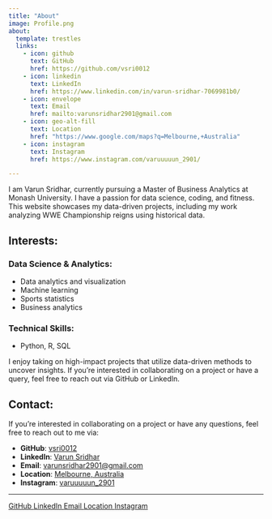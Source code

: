 ```yaml
---
title: "About"
image: Profile.png
about:
  template: trestles
  links:
    - icon: github
      text: GitHub
      href: https://github.com/vsri0012
    - icon: linkedin
      text: LinkedIn
      href: https://www.linkedin.com/in/varun-sridhar-7069981b0/
    - icon: envelope
      text: Email
      href: mailto:varunsridhar2901@gmail.com
    - icon: geo-alt-fill
      text: Location
      href: "https://www.google.com/maps?q=Melbourne,+Australia"
    - icon: instagram
      text: Instagram
      href: https://www.instagram.com/varuuuuun_2901/

---
```


I am Varun Sridhar, currently pursuing a Master of Business Analytics at Monash University. I have a passion for data science, coding, and fitness. This website showcases my data-driven projects, including my work analyzing WWE Championship reigns using historical data.

## Interests:

### Data Science & Analytics:

- Data analytics and visualization
- Machine learning
- Sports statistics
- Business analytics

### Technical Skills:

- Python, R, SQL

I enjoy taking on high-impact projects that utilize data-driven methods to uncover insights. If you’re interested in collaborating on a project or have a query, feel free to reach out via GitHub or LinkedIn.

## Contact:

If you're interested in collaborating on a project or have any questions, feel free to reach out to me via:

- **GitHub**: [vsri0012](https://github.com/vsri0012)
- **LinkedIn**: [Varun Sridhar](https://www.linkedin.com/in/varun-sridhar-7069981b0/)
- **Email**: [varunsridhar2901@gmail.com](mailto:varunsridhar2901@gmail.com)
- **Location**: [Melbourne, Australia](https://www.google.com/maps?q=Melbourne,+Australia)
- **Instagram**: [varuuuuun_2901](https://www.instagram.com/varuuuuun_2901/)

<hr>

<div class="about-links">
  <a href="https://github.com/vsri0012" class="about-link" target="_blank">
    <i class="bi bi-github"></i> GitHub
  </a>
  <a href="https://www.linkedin.com/in/varun-sridhar-7069981b0/" class="about-link" target="_blank">
    <i class="bi bi-linkedin"></i> LinkedIn
  </a>
  <a href="mailto:varunsridhar2901@gmail.com" class="about-link" target="_blank">
    <i class="bi bi-envelope"></i> Email
  </a>
  <a href="https://www.google.com/maps?q=Melbourne,+Australia" class="about-link" target="_blank">
    <i class="bi bi-geo-alt-fill"></i> Location
  </a>
  <a href="https://www.instagram.com/varuuuuun_2901/" class="about-link" target="_blank">
    <i class="bi bi-instagram"></i> Instagram
  </a>
</div>

